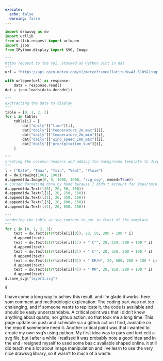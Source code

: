 ```yaml
---
execute:
  echo: false
  warning: false
---
```


```python
import drawsvg as dw
import urllib
from urllib.request import urlopen
import json
from IPython.display import SVG, Image
```

```python
"""
https request to the api, stocked as Python Dict in dat
"""
url = "https://api.open-meteo.com/v1/meteofrance?latitude=43.6109&longitude=3.8763&daily=temperature_2m_max,temperature_2m_min,precipitation_sum,wind_speed_10m_max&timezone=Europe%2FLondon"

with urlopen(url) as response:
    data = response.read()
dat = json.loads(data.decode())
```

```python
"""
exctracting the data to display
"""
table = [0, 1, 2, 3]
for i in table:
    table[i] = [
        dat["daily"]["time"][i],
        dat["daily"]["temperature_2m_max"][i],
        dat["daily"]["temperature_2m_min"][i],
        dat["daily"]["wind_speed_10m_max"][i],
        dat["daily"]["precipitation_sum"][i],
    ]
```

```python
"""
creating the colomun headers and adding the background template to display
"""
l = ["Date", "Tmax", "Tmin", "Vent", "Pluie"]
d = dw.Drawing(1001, 1001)
d.append(dw.Image(0, 0, 1000, 1000, "svg.svg", embed=True))
# Cursed formating done by hand because I didn't account for Tmax/tmin being in the same colomun when creating the svg.svg backgroud...
d.append(dw.Text(l[0], 20, 50, 150))
d.append(dw.Text(l[1], 20, 250, 150))
d.append(dw.Text(l[2], 20, 350, 150))
d.append(dw.Text(l[3], 20, 600, 150))
d.append(dw.Text(l[4], 20, 850, 150))
```

```python
"""
rendering the table as svg content to put in front of the template
"""
for i in [0, 1, 2, 3]:
    text = dw.Text(str(table[i][0]), 20, 50, 200 + 100 * i)
    d.append(text)
    text = dw.Text(str(table[i][1]) + " C°", 20, 250, 200 + 100 * i)
    d.append(text)
    text = dw.Text(str(table[i][2]) + " C°", 20, 350, 200 + 100 * i)
    d.append(text)
    text = dw.Text(str(table[i][3]) + " KM/H", 20, 600, 200 + 100 * i)
    d.append(text)
    text = dw.Text(str(table[i][4]) + " MM", 20, 850, 200 + 100 * i)
    d.append(text)
d.save_svg("layer1.svg")
```

```python
d
```

I have come a long way to achiev this result, and i'm glade it works.
here som comment and methodologie explenation:
    The coding part was not too chalenging, and if someone wants to replicate it, the code is available and should be easly understandable.
    A critical point was that i didn't knew anything about quarto, nor github action, so that took me a long time. This page update on push and schedule via a github action I find, available on the repo if sommeone need it.
    Another critical point was that i wanted to create my own svg's using python. My first idea was to pars and text edit a svg file, but i after a while i realised it was probably note a good idea and in the end i resigned myself to used some basic available shaped online.
    it still did teach me a lot about image manipulation and i've learn to use the very nice drawsvg library, so it wasn't to much of a waste.


